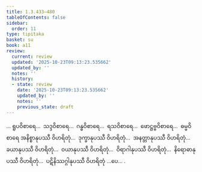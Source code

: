 ```yaml
---
title: 1.3.433–480
tableOfContents: false
sidebar:
  order: 11
type: tipitaka
basket: su
book: a11
review:
  current: review
  updated: '2025-10-23T09:13:23.535662'
  updated_by: ''
  notes: ''
  history:
  - state: review
    date: '2025-10-23T09:13:23.535662'
    updated_by: ''
    notes: ''
    previous_state: draft
---
```



<ReviewStatus review={frontmatter.review} showDetails={true} />

<HypothesisAnnotation frontmatter={frontmatter} />

<DynamicBreadcrumb />

<Division number="454–501" book="a11" e="ch" v="17">

<Paragraph number="223" book="a11">
… ရူပဝိစာရေ…  သဒ္ဒဝိစာရေ…  ဂန္ဓဝိစာရေ…  ရသဝိစာရေ…  ဖောဋ္ဌဗ္ဗဝိစာရေ…  ဓမ္မဝိစာရေ အနိစ္စာနုပဿီ ဝိဟရိတုံ…  ဒုက္ခာနုပဿီ ဝိဟရိတုံ…  အနတ္တာနုပဿီ ဝိဟရိတုံ…  ခယာနုပဿီ ဝိဟရိတုံ…  ဝယာနုပဿီ ဝိဟရိတုံ…  ဝိရာဂါနုပဿီ ဝိဟရိတုံ…  နိရောဓာနုပဿီ ဝိဟရိတုံ…  ပဋိနိဿဂ္ဂါနုပဿီ ဝိဟရိတုံ …ပေ… .
</Paragraph>
</Division>